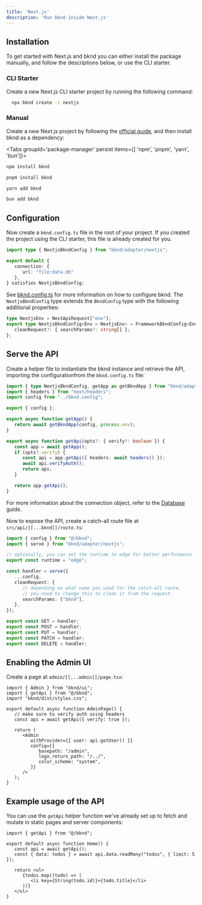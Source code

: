 ```yaml
---
title: 'Next.js'
description: 'Run bknd inside Next.js'
---
```


## Installation

To get started with Next.js and bknd you can either install the package manually, and follow the descriptions below, or use the CLI starter.

### CLI Starter

Create a new Next.js CLI starter project by running the following command:

```sh
  npx bknd create -i nextjs
```

### Manual

Create a new Next.js project by following the [official guide](https://nextjs.org/docs/pages/api-reference/cli/create-next-app), and then install bknd as a dependency:

<Tabs groupId='package-manager' persist items={[ 'npm', 'pnpm', 'yarn', 'bun']}>

```bash tab="npm"
npm install bknd
```

```bash tab="pnpm"
pnpm install bknd
```

```bash tab="yarn"
yarn add bknd
```

```bash tab="bun"
bun add bknd
```

</Tabs>

## Configuration

Now create a `bknd.config.ts` file in the root of your project. If you created the project using the CLI starter, this file is already created for you.

```typescript title="bknd.config.ts"
import type { NextjsBkndConfig } from "bknd/adapter/nextjs";

export default {
   connection: {
      url: "file:data.db"
   },
} satisfies NextjsBkndConfig;
```

See [bknd.config.ts](/extending/config) for more information on how to configure bknd. The `NextjsBkndConfig` type extends the `BkndConfig` type with the following additional properties:

```typescript
type NextjsEnv = NextApiRequest["env"];
export type NextjsBkndConfig<Env = NextjsEnv> = FrameworkBkndConfig<Env> & {
   cleanRequest?: { searchParams?: string[] };
};
```

## Serve the API

Create a helper file to instantiate the bknd instance and retrieve the API, importing the configurationfrom the `bknd.config.ts` file:

```ts title="src/bknd.ts"
import { type NextjsBkndConfig, getApp as getBkndApp } from "bknd/adapter/nextjs";
import { headers } from "next/headers";
import config from "../bknd.config";

export { config };

export async function getApp() {
   return await getBkndApp(config, process.env);
}

export async function getApi(opts?: { verify?: boolean }) {
   const app = await getApp();
   if (opts?.verify) {
      const api = app.getApi({ headers: await headers() });
      await api.verifyAuth();
      return api;
   }

   return app.getApi();
}
```

For more information about the connection object, refer to the [Database](/usage/database) guide.

Now to expose the API, create a catch-all route file at `src/api/[[...bknd]]/route.ts`:

```ts title="src/api/[[...bknd]]/route.ts"
import { config } from "@/bknd";
import { serve } from "bknd/adapter/nextjs";

// optionally, you can set the runtime to edge for better performance
export const runtime = "edge";

const handler = serve({
   ...config,
   cleanRequest: {
      // depending on what name you used for the catch-all route,
      // you need to change this to clean it from the request.
      searchParams: ["bknd"],
   },
});

export const GET = handler;
export const POST = handler;
export const PUT = handler;
export const PATCH = handler;
export const DELETE = handler;
```

## Enabling the Admin UI

Create a page at `admin/[[...admin]]/page.tsx`:

```tsx title="admin/[[...admin]]/page.tsx"
import { Admin } from "bknd/ui";
import { getApi } from "@/bknd";
import "bknd/dist/styles.css";

export default async function AdminPage() {
   // make sure to verify auth using headers
   const api = await getApi({ verify: true });

   return (
      <Admin
         withProvider={{ user: api.getUser() }}
         config={{
            basepath: "/admin",
            logo_return_path: "/../",
            color_scheme: "system",
         }}
      />
   );
}
```

## Example usage of the API
You can use the `getApi` helper function we've already set up to fetch and mutate in static pages and server components:

```tsx title="app/page.tsx"
import { getApi } from "@/bknd";

export default async function Home() {
   const api = await getApi();
   const { data: todos } = await api.data.readMany("todos", { limit: 5 });

   return <ul>
      {todos.map((todo) => (
         <li key={String(todo.id)}>{todo.title}</li>
      ))}
   </ul>
}
```
